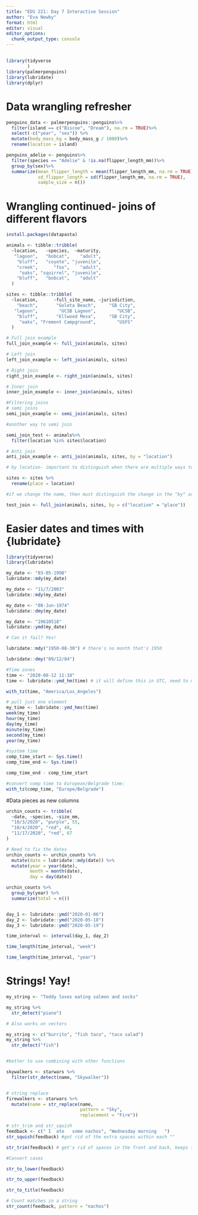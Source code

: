```yaml
---
title: "EDS 221: Day 7 Interactive Session"
author: "Eva Newby"
format: html
editor: visual
editor_options: 
  chunk_output_type: console
---
```


## 
```r
library(tidyverse
        )
library(palmerpenguins)
library(lubridate)
library(dplyr)
```

# Data wrangling refresher
```r
penguins_data <- palmerpenguins::penguins%>%
  filter(island == c("Biscoe", "Dream"), na.rm = TRUE)%>%
  select(-c("year", "sex")) %>%
  mutate(body_mass_kg = body_mass_g / 1000)%>%
  rename(location = island)
```

```r
penguins_adelie <- penguins%>%
  filter(species == "Adelie" & !is.na(flipper_length_mm))%>%
  group_by(sex)%>%
  summarize(mean_flipper_length = mean(flipper_length_mm, na.rm = TRUE),
            sd_flipper_length = sd(flipper_length_mm, na.rm = TRUE),
            sample_size = n())
```

# Wrangling continued- joins of different flavors
```r
install.packages(datapasta)

```

```r
animals <- tibble::tribble(
  ~location,   ~species,  ~maturity,
   "lagoon",   "bobcat",    "adult",
    "bluff",   "coyote", "juvenile",
    "creek",      "fox",    "adult",
     "oaks", "squirrel", "juvenile",
    "bluff",   "bobcat",    "adult"
  )

sites <- tibble::tribble(
  ~location,      ~full_site_name, ~jurisdiction,
    "beach",       "Goleta Beach",     "SB City",
   "lagoon",        "UCSB Lagoon",        "UCSB",
    "bluff",       "Ellwood Mesa",     "SB City",
     "oaks", "Fremont Campground",        "USFS"
  )

# Full join example
full_join_example <- full_join(animals, sites)

# Left join
left_join_example <- left_join(animals, sites)

# Right join
right_join_example <- right_join(animals, sites)

# Inner join
inner_join_example <- inner_join(animals, sites)

#Filtering joins
# semi joins
semi_join_example <- semi_join(animals, sites)

#another way to semi join

semi_join_test <- animals%>%
  filter(location %in% sites$location)

# Anti join
anti_join_example <- anti_join(animals, sites, by = "location")

# by location- important to distinguish when there are multiple ways to join
```

```r
sites <- sites %>%
  rename(place = location)

#if we change the name, then must distinguish the change in the "by" area, seen below

test_join <- full_join(animals, sites, by = c("location" = "place"))
```


# Easier dates and times with {lubridate}
```r
library(tidyverse)
library(lubridate)
```


```r
my_date <- "03-05-1998"
lubridate::mdy(my_date)

my_date <- "11/7/2003"
lubridate::mdy(my_date)

my_date <- "08-Jun-1974"
lubridate::dmy(my_date)

my_date <- "19610518"
lubridate::ymd(my_date)

# Can it fail? Yes!

lubridate::mdy("1950-08-30") # there's no month that's 1950

lubridate::dmy("09/12/84")

#Time zones
time <- "2020-08-12 11:18"
time <- lubridate::ymd_hm(time) # it will define this in UTC, need to make sure time zone is correct, always double check the data

with_tz(time, "America/Los_Angeles")

# pull just one element
my_time <- lubridate::ymd_hms(time)
week(my_time)
hour(my_time)
day(my_time)
minute(my_time)
second(my_time)
year(my_time)

#system time
comp_time_start <- Sys.time()
comp_time_end <- Sys.time()

comp_time_end - comp_time_start

#convert comp time to European/Belgrade time:
with_tz(comp_time, "Europe/Belgrade")

```

#Data pieces as new columns

```r
urchin_counts <- tribble(
  ~date, ~species, ~size_mm,
  "10/3/2020", "purple", 55,
  "10/4/2020", "red", 48,
  "11/17/2020", "red", 67
)

# Need to fix the dates
urchin_counts <- urchin_counts %>%
  mutate(date = lubridate::mdy(date)) %>%
  mutate(year = year(date),
         month = month(date),
         day = day(date))

urchin_counts %>%
  group_by(year) %>%
  summarize(total = n())


day_1 <- lubridate::ymd("2020-01-06")
day_2 <- lubridate::ymd("2020-05-18")
day_3 <- lubridate::ymd("2020-05-19")

time_interval <- interval(day_1, day_2)

time_length(time_interval, "week")

time_length(time_interval, "year")
```

# Strings! Yay!

```r
my_string <- "Teddy loves eating salmon and socks"

my_string %>% 
  str_detect("piano")

# Also works on vectors

my_string <- c("burrito", "fish taco", "taco salad")
my_string %>%
  str_detect("fish")


#better to use combining with other functions

skywalkers <- starwars %>% 
  filter(str_detect(name, "Skywalker"))


# string replace
firewalkers <- starwars %>%
  mutate(name = str_replace(name, 
                            pattern = "Sky", 
                            replacement = "Fire"))

# str_trim and str_squish
feedback <- c(" I  ate   some nachos", "Wednesday morning   ")
str_squish(feedback) #got rid of the extra spaces within each ""

str_trim(feedback) # get's rid of spaces in the front and back, keeps the ones in the middle. 

#Convert cases

str_to_lower(feedback)

str_to_upper(feedback)

str_to_title(feedback)

# Count matches in a string
str_count(feedback, pattern = "nachos")
```

